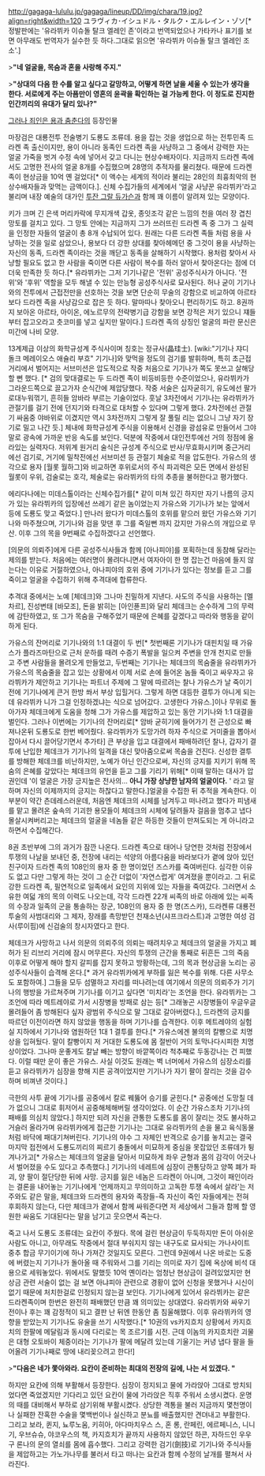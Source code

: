 http://gagaga-lululu.jp/gagaga/lineup/DD/img/chara/19.jpg?align=right&width=120
ユラヴィカ･イシュドル・タルク・エルレイン・ゾソ[* 정발판에는 '유라뷔카 이슈돌 탈크 엘레인 존'이라고 번역되었으나 가타카나 표기를 보면 아무래도 번역자가 실수한 듯 하다.그대로 읽으면 '유라뷔카 이슈돌 탈크 엘레인 조소'.]

>'''"네 얼굴을, 목숨과 혼을 사랑해 주지."'''

>'''"상대의 다음 한 수를 알고 싶다고 갈망하고, 어떻게 하면 날을 세울 수 있는가 생각을 한다. 서로에게 주는 아픔만이 영혼의 윤곽을 확인하는 걸 가능케 한다. 이 정도로 진지한 인간끼리의 유대가 달리 있나?"'''

[[그러나 죄인은 용과 춤춘다]]의 등장인물

마장검은 대룡전투 전술병기 도룡도 조류데. 
용을 잡는 것을 생업으로 하는 전투민족 드라켄 족 출신이지만, 용이 아니라 동족인 드라켄 족을 사냥하고 그 중에서 강력한 자는 얼굴 가죽을 벗겨 수정 속에 넣어서 갖고 다니는  현상수배자이다. 지금까지 드라켄 족에서도 고명한 전사의 얼굴 8개를 수집했으며 28명의 추적자를 물리쳤다. 때문에 드라켄 족이 현상금을 10억 옌 걸었다[* 이 액수는 세계의 적이라 불리는 28인의 최흉최악의 현상수배자들과 맞먹는 금액이다.]. 신체 수집가들의 세계에서 '얼굴 사냥꾼 유라뷔카'라고 불리며 내장 예술의 대가인 [[투잔 그랄 듀가슨]]과 함께 꽤 이름이 알려져 있는 모양이다. 

키가 크며 긴 은색 머리카락에 무지개색 갑옷, 종잇조각 같은 느낌의 천을 여러 장 겹친 망토를 걸치고 있다. 그 망토 안에는 지금까지 그가 쓰러뜨린 드라켄 족 중 그가 그 실력을 인정한 자들의 얼굴이 총 8개 수납되어 있다. 원래는 다른 드라켄 족들 처럼 용을 사냥하는 것을 일로 삼았으나, 용보다 더 강한 상대를 찾아헤메던 중 그것이 용을 사냥하는 자신의 동족, 드라켄 족이라는 것을 깨닫고 동족을 살해하기 시작했다. 용처럼 찾아서 사냥할 필요도 없고 한 사람을 죽이면 다른 사람이 복수를 하러 알아서 찾아온다는 점에 더더욱 만족한 듯 하다.[* 유라뷔카는 그저 기기나같은 '전위' 공성주식사가 아니다. '전위'와 '후위' 역할을 모두 해낼 수 있는 만능형 공성주식사로 묘사된다. 허나 굳이 기기나와의 전투에서 근접전만을 선호하는 것을 보면 단순히 무술의 강함으로 비교하여 아르타보다 드라켄 족을 사냥감으로 잡은 듯 하다. 말마따나 찾아오니 편리하기도 하고. 8권까지 보아온 아르타, 아이온, 에노르무의 전략병기급 강함을 보면 강적은 저기 있으니 쟤들부터 잡고오라고 츳코미를 넣고 싶지만 말이다.] 드라켄 족의 상징인 얼굴의 파란 문신은 미간에 나비 모양. 

13계제급 이상의 화학규성계 주식사이며 칭호는 정규사(晶珪士). [wiki:"기기나 쟈디 돌크 메레이오스 애슐리 부흐" 기기나]와 맞먹을 정도의 검기를 발휘하며, 특히 초근접거리에서 벌어지는 서브미션은 압도적으로 작중 처음으로 기기나가 쪽도 못쓰고 살해당할 뻔 했다. [* 검의 맞대결로는 두 드라켄 족이 비등비등한 수준이었으나, 유라뷔카가 그라운드쪽으로 끌고가자 순식간에 제압당했다. 작중 서술은 십자굳히기, 유도에선 팔가로대누워꺾기, 흔히들 암바라 부르는 기술이었다. 훗날 3차전에서 기기나는 유라뷔카가 관절기를 걸기 전에 던지기와 타격으로 대처할 수 있다며 그렇게 했다. 2차전에선 관절기 싸움중 야바위로 이겼지만 역시 3차전까지 그렇게 잘 풀릴 리는 없으니 그냥 자기 장기로 밀고 나간 듯.] 체내에 화학규성계 주식을 이용해서 신경을 광섬유로 만들어서 그야말로 광속에 가까운 반응 속도를 보인다. 덕분에 작중에서 대인전투에선 거의 정점에 올라있는 실력자다. 저위계 원거리 술식은 규성계 주식으로 반사/무효화시키며 중근거리에선 검기로, 거기에 밀착전에선 서브미션 등 관절기 체술로 적을 압도한다. 가유스의 생각으로 용자 [월롯 월하그]와 비교하면 후위로서의 주식 파괴력은 모든 면에서 완성된 월롯이 우위, 검술로는 호각, 체술로는 유라뷔카의 타의 추종을 불허한다고 평가했다.

에리다나에는 미데스톨이라는 신체수집가를[* 같이 미쳐 있긴 하지만 자기 나름의 긍지가 있는 유라뷔카의 입장에선 쓰레기 같은 놈이었는지 가유스와 기기나가 보는 앞에서 등에 도룡도 맞고 죽었다.] 만나러 왔다가 미데스톨의 호위를 맡으러 왔던 가유스와 기기나와 마주쳤으며, 기기나와 검을 맞댄 후 그를 죽일뻔 까지 갔지만 가유스의 개입으로 무산. 이후 그의 목을 9번째로 수집하겠다고 선언했다.  

[의문의 의뢰주]에게 다른 공성주식사들과 함께 [아나피야]를 포획하는데 동참해 달라는 제의를 받는다. 처음에는 여러명이 몰려다니면서 여자아이 한 명 잡는건 마음에 들지 않는다는 이유로 거절하였으나, 아나피야의 호위 중에 기기나가 있다는 정보를 듣고 그를 죽이고 얼굴을 수집하기 위해 추격대에 합류한다. 

추격대 중에서는 노예 [체데크]와 그나마 친밀하게 지낸다. 사도의 주식을 사용하는 [멜차르], 진성변태 [바모조], 돈을 밝히는 [아인퓬프]와 달리 체데크는 순수하게 그의 무력에 감탄하였고, 또 그가 목숨을 구해주었기 때문에 은혜를 갚겠다고 따라와 행동을 같이하게 된다. 

가유스의 잔머리로 기기나와의 1:1 대결이 두 번[* 첫번째론 기기나가 대핀치일 때 가유스가 플라즈마탄으로 근처 운하를 때려 수증기 폭발을 일으켜 주변을 안개 천지로 만들고 주변 사람들을 몰려오게 만들었고, 두번째는 기기나는 체데크의 목숨줄을 유라뷔카가 가유스의 목숨줄을 잡고 있는 상황에서 이제 서로 손에 들어온 놈들 죽이고 싸우자고 유라뷔카가 제안하고 기기나는 파트너 주제에 그 말에 따르려는 찰나 가유스가 날 죽이기 전에 기기나에게 큰거 한방 쏴서 부상 입힐거다. 그렇게 하면 대등한 결투가 아니게 되는데 유라뷔카 니가 그걸 인정하겠냐는 식으로 넘어갔다. 고생한다 가유스.]이나 무위로 돌아가자 체데크에게 도움을 청해 그가 가유스를 제압하고 있는 동안 기기나와 1:1 대결을 벌인다. 그러나 이번에는 기기나의 잔머리로[* 암바 굳히기에 들어가기 전 근성으로 빠져나온뒤 도룡도로 한번 베어줬다. 유라뷔카가 도망가려 하자 주식으로 거미줄을 뽑아서 잡아서 다시 끌어당기면서 추가타] 큰 부상을 입고 대결에서 패배하려던 찰나, 갑자기 결투에 난입한 체데크가 기기나의 일격을 대신 맞아줌으로써 목숨을 건진다. 신성한 결투를 방해한 체데크를 비난하지만, 노예가 아닌 인간으로써, 자신의 긍지를 지키기 위해 목숨의 은혜를 갚았다는 체데크의 유언을 듣고 그를 기리기 위해[* 이때 말하는 대사가 압권인데 '이 얼굴은 가장 긍지높은 전사의... '''아니 가장 상냥한 남자의 얼굴이다.''' ' 라고 말하며 자신의 이제까지의 긍지는 하찮다고 말한다.]얼굴을 수집한 뒤 추적을 계속한다. 이 부분이 약간 츤데레스러운데, 처음엔 체데크의 시체를 남겨두고 떠나려고 했다가 피냄새를 맡고 몰려온 숲속의 기괴한 용모들이 체데크의 시체에 달려들자 걸음을 멈추고 냅다 몰살시켜버리고는 체데크의 얼굴을 네놈들 같은 하등한 것들이 만져도되는 게 아니라고 하면서 수집해간다.

8권 초반부에 그의 과거가 잠깐 나온다. 드라켄 족으로 태어나 당연한 것처럼 전장에서 투쟁의 나날을 보내던 중, 전장에 내리는 석양의 아름다움을 바라보다가 곁에 앉아 있던 친구이자 드라켄 족의 108인의 용자 중 한 명이었던 즈스카를 죽여버린다. 심각한 이유도 없고 다만 그렇게 하는 것이 그 순간 더없이 '자연스럽게' 여겨졌을 뿐이라고. 그 뒤로 강한 드라켄 족, 필연적으로 일족에서 요인의 지위에 있는 자들을 죽여갔다. 그러면서 소유한 여덟 개의 목의 이력도 나오는데, 각각 드라켄 22개 씨족의 바로 아래에 있는 씨족의 수장과 일족의 군을 통솔하는 장군, 108인의 용자 중 한 명(즈스카), 드라켄류 대룡전투술의 사범대리와 그 제자, 장래를 촉망받던 천재소년(샤프크라스트)과 고명한 여성 검사(루이핌)에 신검술의 창시자였다고 한다. 

체데크가 사망하고 나서 의문의 의뢰주의 의뢰는 때려치우고 체데크의 얼굴을 가지고 폐허가 된 리브리 거리에 잠시 머무른다. 자신의 투쟁의 근간을 통째로 뒤흔든 그의 죽음 이후로 어떻게 해야 할지 갈피를 잡지 못하고 방황하는데, 그의 목과 현상금을 노리는 공성주식사들이 습격해 온다.[* 과거 유라뷔카에게 부하를 잃은 복수를 위해. 다른 사무소도 포함하여.] 그들을 모두 섬멸하고 자리를 떠나려는데 여기에서 의문의 의뢰주가 기기나의 행방을 가르쳐주며 기기나를 이기고 싶다면 '미치라'는 조언을 한다. 유라뷔카는 그 조언에 따라 메트레야로 가서 시장병을 방패로 삼는 등[* 그래놓곤 시장병들이 우글우글 몰려들어 좀 방해된다 싶자 광범위 주식으로 말 그대로 갈아버렸다.], 드라켄의 긍지를 따르던 이전이라면 하지 않았을 행동을 하며 기기나를 습격한다. 이후 메트레야의 실험실 지하에서 기기나와 염원하던 1대 1 결투를 한다.[* 가유스에겐 불의의 칼빵으로 치명상을 입혀뒀다. 말이 칼빵이지 저 거대한 도룡도에 몸 절반이 거의 토막나다시피한 치명상이었다. 그나마 운좋게도 칼날 빼는 방향이 바깥쪽이라 척추째로 두동강나는 건 피했다. 이럴 때만 운이 좋은 가유스. 사실 이것도 원래는 벽 너머에서 가유스의 심장소리를 듣고 유라뷔카가 심장을 향해 지른 공격이었지만 기기나가 자기 팔이 잘리는 것을 감수하며 비껴낸 것이다.]

극한의 사투 끝에 기기나를 공중에서 칼로 꿰뚫어 승기를 굳힌다.[* 공중에선 도망칠 데가 없으니 그대로 휘저어서 공중해체해버릴 생각이었다. 이 순간 가유스조차 기기나의 패배를 의심치 않았다.] 하지만 되려 자신을 관통한 도룡도를 몸이 잘리는 것도 불사하고 거슬러 올라가며 유라뷔카에게 접근한 기기나는 그대로 유라뷔카의 손을 물고 육식동물처럼 바닥에 패대기쳐버린다. 기기나의 야수 그 자체인 반격으로 승기를 놓치고는 결국 마지막 접전에서 도룡도끼리의 찌르기 충돌에서 미묘하게 중심을 못잡았던 조류데가 튕겨나가고[* 가유스는 체데크의 얼굴을 달아서 미묘하게 좌우 균형과 몸의 감각이 어긋나서 벌어졌을 수도 있다고 추측했다.] 기기나의 네레트에 심장이 관통당하고 양쪽 폐가 파괴, 양 팔이 절단당한 뒤에 사망. 긍지를 잃은 네놈은 드라켄이 아니며, 그것이 패인이라는 결론을 내어놓는 기기나에게 '언제까지고 무의미하고 고독한 투쟁 속에서 살라'는 저주와도 같은 말을, 체데크와 드라켄의 용자와 족장들-즉 자신이 죽인 자들에게는 전혀 후회하지 않는다, 다만 체데크가 곁에서 함께 싸워준다면 저 세상에서 그들과 함께 할 영원한 싸움도 기대된다는 말을 남기고 웃으면서 죽는다. 

죽고 나서 도룡도 조류데는 요칸이 주웠다. 목에 걸린 현상금이 두둑하지만 돈이 아쉬운 사람도 아니고, 아무래도 작중에서 절대 부숴지지 않는 내구도로 묘사되는 가나사이트 중추 합금 무기이기에 하나 가져간 것일지도 모른다. 그런데 9권에서 나온 바로는 도중에 버렸는지 기기나가 돌아올 때 주워와서 그를 기리는 의미로 자기 집에 옥상에 비석 대용으로 세워놓았다. 위에서도 말했듯 10억 옌이라는 엄청난 현상금이 걸려있었지만 현상금 관련 서술이 없는 걸 보면 아냐피아 관련으로 경황이 없어 신청을 못했거나 시신이 없기 때문에 처치한걸로 인정되지 않는걸 보인다. 기기나에게 있어서 유라뷔카는 같은 드라켄족이며 한번은 완전히 패배했던 만큼 꽤 의미있는 상대였다. 유라뷔카와 싸우기 전이나 후는 꽤 감정적이 되고 결판 난 뒤엔 한동안 좀 침울해했다. 이후 유라뷔카의 영향을 받았는지 기기나도 유술을 쓰기 시작했다.[* 10권의 vs카지흐치 상황에서 카지흐치의 한팔에 메달림과 동시에 다리로는 목 조르기를 시전. 근데 이놈의 카지흐치란 괴물은 대형 오토바이 체중이라는 기기나가 팔에 메달려 있는데 기울기는 커녕 냅다 팔을 들어올려 기기나째로 땅에 내리꽂으려고 한다!]

{{{#!html
<div style="border: 3px solid Orange;padding:10px;margin-bottom:0px"><b style="font-size:18px">주의! 내용 누설이 있습니다.</b>

본 항목과 하위 항목은 <b>작품의 줄거리나 결말, 반전 요소를 설명하고 있습니다.</b>
작품의 내용 누설을 원하지 않는다면 이 문서를 닫아 주세요.</div>}}}


>'''"다음은 네가 쫓아와라. 요칸이 준비하는 최대의 전장의 길에, 나는 서 있겠다. "'''

하지만 요칸에 의해 부활해서 등장한다. 심장이 정지되고 물에 가라앉아 그대로 방치되었다면 죽었겠지만 기다리고 있던 요칸이 물에 가라앉은 직후 주워서 소생시켰다. 운명의 때를 대비해서 부하로 삼기위해 부활시켰다. 상당한 격통을 불러 지금까지 몇천명이나 실패한 잔혹한 수술을 몇백번이나 실신하고 분뇨를 배출했지만 견뎌내고 부활한다. 그리고 보라, 퀸지, 뇨루노움, 키히아, 아다마치우스 스, 혼 롱, 란페린, 에르페니스, 니니기, 우브슈슈, 야코우스의 책, 카지흐치가 끝까지 사용하지 않았던 하콘, 자하드인 우우구 론나의 문의 열쇠를 몸에 흡수했다. 그리고 강력한 검기(劍技)로 기기나와 주식사들을 제압하고는 가노가나무를 불러서 타고 떠나는 요칸과 함께 수정의 날개를 펼쳐서 사라진다.
